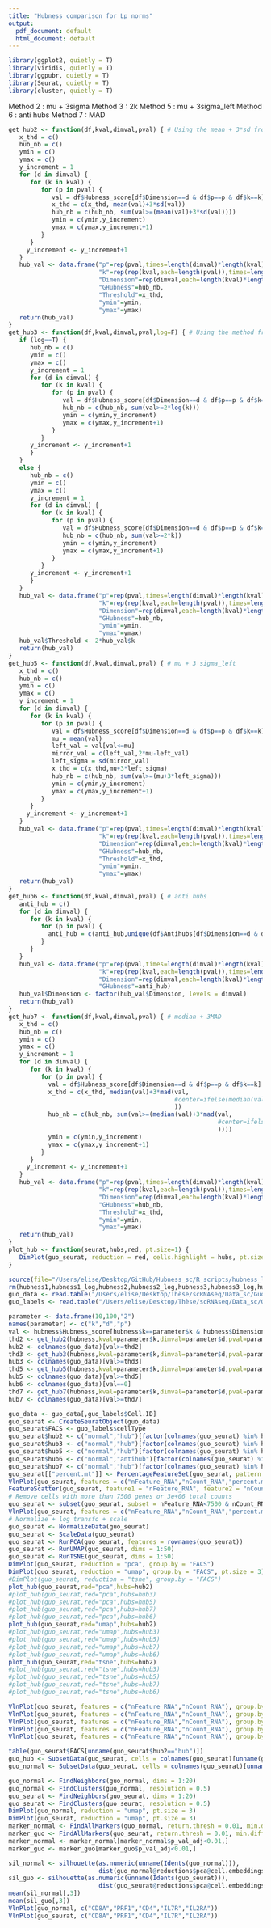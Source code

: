 ```yaml
---
title: "Hubness comparison for Lp norms"
output:
  pdf_document: default
  html_document: default
---
```


```r
library(ggplot2, quietly = T)
library(viridis, quietly = T)
library(ggpubr, quietly = T)
library(Seurat, quietly = T)
library(cluster, quietly = T)
```

Method 2 : mu + 3sigma
Method 3 : 2k
Method 5 : mu + 3sigma_left
Method 6 : anti hubs
Method 7 : MAD

```r
get_hub2 <- function(df,kval,dimval,pval) { # Using the mean + 3*sd from Tomasev
   x_thd = c()
   hub_nb = c()
   ymin = c()
   ymax = c()
   y_increment = 1
   for (d in dimval) {
      for (k in kval) {
         for (p in pval) {
            val = df$Hubness_score[df$Dimension==d & df$p==p & df$k==k]
            x_thd = c(x_thd, mean(val)+3*sd(val))
            hub_nb = c(hub_nb, sum(val>=(mean(val)+3*sd(val))))
            ymin = c(ymin,y_increment)
            ymax = c(ymax,y_increment+1)
         }
      }
     y_increment <- y_increment+1
   }
   hub_val <- data.frame("p"=rep(pval,times=length(dimval)*length(kval)),
                         "k"=rep(rep(kval,each=length(pval)),times=length(dimval)),
                         "Dimension"=rep(dimval,each=length(kval)*length(pval)),
                         "GHubness"=hub_nb,
                         "Threshold"=x_thd,
                         "ymin"=ymin,
                         "ymax"=ymax)
   return(hub_val)
}
get_hub3 <- function(df,kval,dimval,pval,log=F) { # Using the method from [1] >= 2k
   if (log==T) {
      hub_nb = c()
      ymin = c()
      ymax = c()
      y_increment = 1
      for (d in dimval) {
         for (k in kval) {
            for (p in pval) {
               val = df$Hubness_score[df$Dimension==d & df$p==p & df$k==k]
               hub_nb = c(hub_nb, sum(val>=2*log(k)))
               ymin = c(ymin,y_increment)
               ymax = c(ymax,y_increment+1)
            }
         }
      y_increment <- y_increment+1
      }
   }
   else {
      hub_nb = c()
      ymin = c()
      ymax = c()
      y_increment = 1
      for (d in dimval) {
         for (k in kval) {
            for (p in pval) {
               val = df$Hubness_score[df$Dimension==d & df$p==p & df$k==k]
               hub_nb = c(hub_nb, sum(val>=2*k))
               ymin = c(ymin,y_increment)
               ymax = c(ymax,y_increment+1)
            }
         }
      y_increment <- y_increment+1
      }
   }
   hub_val <- data.frame("p"=rep(pval,times=length(dimval)*length(kval)),
                         "k"=rep(rep(kval,each=length(pval)),times=length(dimval)),
                         "Dimension"=rep(dimval,each=length(kval)*length(pval)),
                         "GHubness"=hub_nb,
                         "ymin"=ymin,
                         "ymax"=ymax)
   hub_val$Threshold <- 2*hub_val$k
   return(hub_val)
}
get_hub5 <- function(df,kval,dimval,pval) { # mu + 3 sigma_left
   x_thd = c()
   hub_nb = c()
   ymin = c()
   ymax = c()
   y_increment = 1
   for (d in dimval) {
      for (k in kval) {
         for (p in pval) {
            val = df$Hubness_score[df$Dimension==d & df$p==p & df$k==k]
            mu = mean(val)
            left_val = val[val<=mu]
            mirror_val = c(left_val,2*mu-left_val)
            left_sigma = sd(mirror_val)
            x_thd = c(x_thd,mu+3*left_sigma)
            hub_nb = c(hub_nb, sum(val>=(mu+3*left_sigma)))
            ymin = c(ymin,y_increment)
            ymax = c(ymax,y_increment+1)
         }
      }
     y_increment <- y_increment+1
   }
   hub_val <- data.frame("p"=rep(pval,times=length(dimval)*length(kval)),
                         "k"=rep(rep(kval,each=length(pval)),times=length(dimval)),
                         "Dimension"=rep(dimval,each=length(kval)*length(pval)),
                         "GHubness"=hub_nb,
                         "Threshold"=x_thd,
                         "ymin"=ymin,
                         "ymax"=ymax)
   return(hub_val)
}
get_hub6 <- function(df,kval,dimval,pval) { # anti hubs
   anti_hub = c()
   for (d in dimval) {
      for (k in kval) {
         for (p in pval) {
           anti_hub = c(anti_hub,unique(df$Antihubs[df$Dimension==d & df$p==p & df$k==k]))
         }
      }
   }
   hub_val <- data.frame("p"=rep(pval,times=length(dimval)*length(kval)),
                         "k"=rep(rep(kval,each=length(pval)),times=length(dimval)),
                         "Dimension"=rep(dimval,each=length(kval)*length(pval)),
                         "GHubness"=anti_hub)
   hub_val$Dimension <- factor(hub_val$Dimension, levels = dimval)
   return(hub_val)
}
get_hub7 <- function(df,kval,dimval,pval) { # median + 3MAD
   x_thd = c()
   hub_nb = c()
   ymin = c()
   ymax = c()
   y_increment = 1
   for (d in dimval) {
      for (k in kval) {
         for (p in pval) {
           val = df$Hubness_score[df$Dimension==d & df$p==p & df$k==k]
           x_thd = c(x_thd, median(val)+3*mad(val,
                                              #center=ifelse(median(val)!=0,median(val),1)
                                              ))
           hub_nb = c(hub_nb, sum(val>=(median(val)+3*mad(val,
                                                          #center=ifelse(median(val)!=0,median(val),1)
                                                          ))))
           ymin = c(ymin,y_increment)
           ymax = c(ymax,y_increment+1)
         }
      }
     y_increment <- y_increment+1
   }
   hub_val <- data.frame("p"=rep(pval,times=length(dimval)*length(kval)),
                         "k"=rep(rep(kval,each=length(pval)),times=length(dimval)),
                         "Dimension"=rep(dimval,each=length(kval)*length(pval)),
                         "GHubness"=hub_nb,
                         "Threshold"=x_thd,
                         "ymin"=ymin,
                         "ymax"=ymax)
   return(hub_val)
}
plot_hub <- function(seurat,hubs,red, pt.size=1) {
   DimPlot(guo_seurat, reduction = red, cells.highlight = hubs, pt.size = pt.size, sizes.highlight = pt.size)
}
```

```r
source(file="/Users/elise/Desktop/GitHub/Hubness_sc/R_scripts/hubness_load_write_data_guo.R")
rm(hubness1,hubness1_log,hubness2,hubness2_log,hubness3,hubness3_log,hubness4,hubness4_log,hubness5,hubness5_log,hubness6,hubness6_log)
guo_data <- read.table("/Users/elise/Desktop/Thèse/scRNAseq/Data_sc/Guo_lung_2018/GSE99254_NSCLC.TCell.S9055.count.labeled.txt")
guo_labels <- read.table("/Users/elise/Desktop/Thèse/scRNAseq/Data_sc/Guo_lung_2018/Dataset-2019-01-22.csv",sep=";",header = T)
```

```r
parameter <- data.frame(10,100,"2")
names(parameter) <- c("k","d","p")
val <- hubness$Hubness_score[hubness$k==parameter$k & hubness$Dimension==parameter$d & hubness$p==parameter$p]
thd2 <- get_hub2(hubness,kval=parameter$k,dimval=parameter$d,pval=parameter$p)$Threshold
hub2 <- colnames(guo_data)[val>=thd2]
thd3 <- get_hub3(hubness,kval=parameter$k,dimval=parameter$d,pval=parameter$p)$Threshold
hub3 <- colnames(guo_data)[val>=thd3]
thd5 <- get_hub5(hubness,kval=parameter$k,dimval=parameter$d,pval=parameter$p)$Threshold
hub5 <- colnames(guo_data)[val>=thd5]
hub6 <- colnames(guo_data)[val==0]
thd7 <- get_hub7(hubness,kval=parameter$k,dimval=parameter$d,pval=parameter$p)$Threshold
hub7 <- colnames(guo_data)[val>=thd7]
```

```r
guo_data <- guo_data[,guo_labels$Cell.ID]
guo_seurat <- CreateSeuratObject(guo_data)
guo_seurat$FACS <- guo_labels$cellType
guo_seurat$hub2 <- c("normal","hub")[factor(colnames(guo_seurat) %in% hub2, levels = c("FALSE","TRUE"))]
guo_seurat$hub3 <- c("normal","hub")[factor(colnames(guo_seurat) %in% hub3, levels = c("FALSE","TRUE"))]
guo_seurat$hub5 <- c("normal","hub")[factor(colnames(guo_seurat) %in% hub5, levels = c("FALSE","TRUE"))]
guo_seurat$hub6 <- c("normal","antihub")[factor(colnames(guo_seurat) %in% hub6, levels = c("FALSE","TRUE"))]
guo_seurat$hub7 <- c("normal","hub")[factor(colnames(guo_seurat) %in% hub7, levels = c("FALSE","TRUE"))]
guo_seurat[["percent.mt"]] <- PercentageFeatureSet(guo_seurat, pattern = "^MT-")
VlnPlot(guo_seurat, features = c("nFeature_RNA","nCount_RNA","percent.mt"))
FeatureScatter(guo_seurat, feature1 = "nFeature_RNA", feature2 = "nCount_RNA")
# Remove cells with more than 7500 genes or 3e+06 total counts
guo_seurat <- subset(guo_seurat, subset = nFeature_RNA<7500 & nCount_RNA<3e+06) # 9047 cells
VlnPlot(guo_seurat, features = c("nFeature_RNA","nCount_RNA","percent.mt"))
# Normalize + log transfo + scale
guo_seurat <- NormalizeData(guo_seurat)
guo_seurat <- ScaleData(guo_seurat)
guo_seurat <- RunPCA(guo_seurat, features = rownames(guo_seurat))
guo_seurat <- RunUMAP(guo_seurat, dims = 1:50)
guo_seurat <- RunTSNE(guo_seurat, dims = 1:50)
DimPlot(guo_seurat, reduction = "pca", group.by = "FACS")
DimPlot(guo_seurat, reduction = "umap", group.by = "FACS", pt.size = 3)
#DimPlot(guo_seurat, reduction = "tsne", group.by = "FACS")
plot_hub(guo_seurat,red="pca",hubs=hub2)
#plot_hub(guo_seurat,red="pca",hubs=hub3)
#plot_hub(guo_seurat,red="pca",hubs=hub5)
#plot_hub(guo_seurat,red="pca",hubs=hub7)
#plot_hub(guo_seurat,red="pca",hubs=hub6)
plot_hub(guo_seurat,red="umap",hubs=hub2)
#plot_hub(guo_seurat,red="umap",hubs=hub3)
#plot_hub(guo_seurat,red="umap",hubs=hub5)
#plot_hub(guo_seurat,red="umap",hubs=hub7)
#plot_hub(guo_seurat,red="umap",hubs=hub6)
plot_hub(guo_seurat,red="tsne",hubs=hub2)
#plot_hub(guo_seurat,red="tsne",hubs=hub3)
#plot_hub(guo_seurat,red="tsne",hubs=hub5)
#plot_hub(guo_seurat,red="tsne",hubs=hub7)
#plot_hub(guo_seurat,red="tsne",hubs=hub6)
```

```r
VlnPlot(guo_seurat, features = c("nFeature_RNA","nCount_RNA"), group.by = "hub2")
VlnPlot(guo_seurat, features = c("nFeature_RNA","nCount_RNA"), group.by = "hub3")
VlnPlot(guo_seurat, features = c("nFeature_RNA","nCount_RNA"), group.by = "hub5")
VlnPlot(guo_seurat, features = c("nFeature_RNA","nCount_RNA"), group.by = "hub6")
VlnPlot(guo_seurat, features = c("nFeature_RNA","nCount_RNA"), group.by = "hub7")
```

```r
table(guo_seurat$FACS[unname(guo_seurat$hub2=="hub")])
guo_hub <- SubsetData(guo_seurat, cells = colnames(guo_seurat)[unname(guo_seurat$hub2=="hub")])
guo_normal <- SubsetData(guo_seurat, cells = colnames(guo_seurat)[unname(guo_seurat$hub2!="hub")])

guo_normal <- FindNeighbors(guo_normal, dims = 1:20)
guo_normal <- FindClusters(guo_normal, resolution = 0.5)
guo_seurat <- FindNeighbors(guo_seurat, dims = 1:20)
guo_seurat <- FindClusters(guo_seurat, resolution = 0.5)
DimPlot(guo_normal, reduction = "umap", pt.size = 3)
DimPlot(guo_seurat, reduction = "umap", pt.size = 3)
marker_normal <- FindAllMarkers(guo_normal, return.thresh = 0.01, min.diff.pct = 0.15)
marker_guo <- FindAllMarkers(guo_seurat, return.thresh = 0.01, min.diff.pct = 0.15)
marker_normal <- marker_normal[marker_normal$p_val_adj<0.01,]
marker_guo <- marker_guo[marker_guo$p_val_adj<0.01,]

sil_normal <- silhouette(as.numeric(unname(Idents(guo_normal))),
                         dist(guo_normal@reductions$pca@cell.embeddings[,1:20]))
sil_guo <- silhouette(as.numeric(unname(Idents(guo_seurat))),
                         dist(guo_seurat@reductions$pca@cell.embeddings[,1:20]))
mean(sil_normal[,3])
mean(sil_guo[,3])
VlnPlot(guo_normal, c("CD8A","PRF1","CD4","IL7R","IL2RA"))
VlnPlot(guo_seurat, c("CD8A","PRF1","CD4","IL7R","IL2RA"))
```

